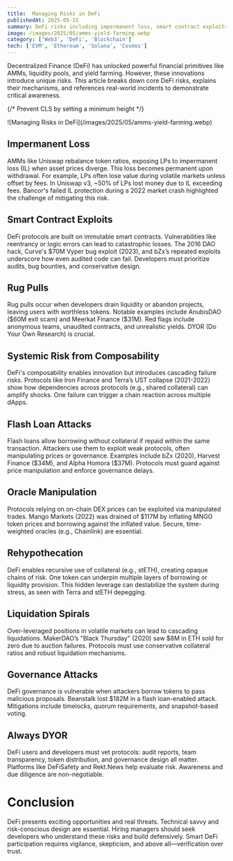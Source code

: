 ```yaml
---
title:  Managing Risks in DeFi
publishedAt: 2025-05-15
summary: DeFi risks including impermanent loss, smart contract exploits, rug pulls, and real-world examples
image: /images/2025/05/amms-yield-farming.webp
category: ['Web3', 'DeFi', 'Blockchain']
tech: ['EVM', 'Ethereum', 'Solana', 'Cosmos']
---
```

Decentralized Finance (DeFi) has unlocked powerful financial primitives like AMMs, liquidity pools, and yield farming. However, these innovations introduce unique risks. This article breaks down core DeFi risks, explains their mechanisms, and references real-world incidents to demonstrate critical awareness.

{/* Prevent CLS by setting a minimum height */}
<div style={{ minHeight: '300px' }}>
![Managing Risks in DeFi](/images/2025/05/amms-yield-farming.webp)
</div>

## Impermanent Loss

AMMs like Uniswap rebalance token ratios, exposing LPs to impermanent loss (IL) when asset prices diverge. This loss becomes permanent upon withdrawal. For example, LPs often lose value during volatile markets unless offset by fees. In Uniswap v3, \~50% of LPs lost money due to IL exceeding fees. Bancor's failed IL protection during a 2022 market crash highlighted the challenge of mitigating this risk.

## Smart Contract Exploits

DeFi protocols are built on immutable smart contracts. Vulnerabilities like reentrancy or logic errors can lead to catastrophic losses. The 2016 DAO hack, Curve's \$70M Vyper bug exploit (2023), and bZx’s repeated exploits underscore how even audited code can fail. Developers must prioritize audits, bug bounties, and conservative design.

## Rug Pulls

Rug pulls occur when developers drain liquidity or abandon projects, leaving users with worthless tokens. Notable examples include AnubisDAO (\$60M exit scam) and Meerkat Finance (\$31M). Red flags include anonymous teams, unaudited contracts, and unrealistic yields. DYOR (Do Your Own Research) is crucial.

## Systemic Risk from Composability

DeFi's composability enables innovation but introduces cascading failure risks. Protocols like Iron Finance and Terra’s UST collapse (2021-2022) show how dependencies across protocols (e.g., shared collateral) can amplify shocks. One failure can trigger a chain reaction across multiple dApps.

## Flash Loan Attacks

Flash loans allow borrowing without collateral if repaid within the same transaction. Attackers use them to exploit weak protocols, often manipulating prices or governance. Examples include bZx (2020), Harvest Finance (\$34M), and Alpha Homora (\$37M). Protocols must guard against price manipulation and enforce governance delays.

## Oracle Manipulation

Protocols relying on on-chain DEX prices can be exploited via manipulated trades. Mango Markets (2022) was drained of \$117M by inflating MNGO token prices and borrowing against the inflated value. Secure, time-weighted oracles (e.g., Chainlink) are essential.

## Rehypothecation

DeFi enables recursive use of collateral (e.g., stETH), creating opaque chains of risk. One token can underpin multiple layers of borrowing or liquidity provision. This hidden leverage can destabilize the system during stress, as seen with Terra and stETH depegging.

## Liquidation Spirals

Over-leveraged positions in volatile markets can lead to cascading liquidations. MakerDAO’s "Black Thursday" (2020) saw \$8M in ETH sold for zero due to auction failures. Protocols must use conservative collateral ratios and robust liquidation mechanisms.

## Governance Attacks

DeFi governance is vulnerable when attackers borrow tokens to pass malicious proposals. Beanstalk lost \$182M in a flash loan-enabled attack. Mitigations include timelocks, quorum requirements, and snapshot-based voting.

## Always DYOR

DeFi users and developers must vet protocols: audit reports, team transparency, token distribution, and governance design all matter. Platforms like DeFiSafety and Rekt.News help evaluate risk. Awareness and due diligence are non-negotiable.


# Conclusion 

DeFi presents exciting opportunities and real threats. Technical savvy and risk-conscious design are essential. Hiring managers should seek developers who understand these risks and build defensively. Smart DeFi participation requires vigilance, skepticism, and above all—verification over trust.

